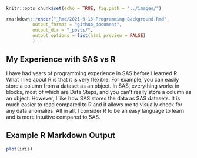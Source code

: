 

```r
knitr::opts_chunk$set(echo = TRUE, fig.path = "../images/")
```


```r
rmarkdown::render("_Rmd/2021-9-13-Programming-Background.Rmd", 
          output_format = "github_document", 
          output_dir = "_posts/",
          output_options = list(html_preview = FALSE)
          )
```

## My Experience with SAS vs R

I have had years of programming experience in SAS before I learned R. What I like about R is that it is very flexible. For example, you can easily store a column from a dataset as an object. In SAS, everything works in blocks, most of which are Data Steps, and you can't really store a column as an object. However, I like how SAS stores the data as SAS datasets. It is much easier to read compared to R and it allows me to visually check for any data anomalies. All in all, I consider R to be an easy language to learn and is more intuitive compared to SAS.


## Example R Markdown Output

```r
plot(iris)
```


